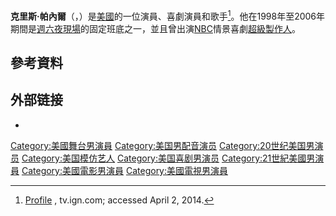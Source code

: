 {{Infobox person
| name         = Chris Parnell
| image        = Chris Parnell by David Shankbone.jpg
| imagesize    = 220px
| caption      = 
| birth_name   = Thomas Christopher Parnell
| birth_date   = {{birth date and age|1967|2|5}}
| birth_place  = 美國田納西州孟菲斯
| occupation   = 演員，喜劇演員，歌手
| years_active = 1995–現在
}}
'''克里斯·帕內爾'''（{{lang-en|Thomas Christopher "Chris" Parnell}}，{{bd|1967年|2月5日||}}）是[[美國|美國]]的一位演員、喜劇演員和歌手<ref>[http://tv.ign.com/articles/383/383240p1.html Profile] {{Wayback|url=http://tv.ign.com/articles/383/383240p1.html |date=20101214004405 }}, tv.ign.com; accessed April 2, 2014.</ref>。他在1998年至2006年期間是[[週六夜現場|週六夜現場]]的固定班底之一，並且曾出演[[NBC|NBC]]情景喜劇[[超級製作人|超級製作人]]。

==參考資料==
{{Reflist}}

== 外部链接 ==
*{{IMDb name|663177}}

{{Authority control}}

{{DEFAULTSORT:Parnell, Chris}}
[[Category:美國舞台男演員|Category:美國舞台男演員]]
[[Category:美国男配音演员|Category:美国男配音演员]]
[[Category:20世纪美国男演员|Category:20世纪美国男演员]]
[[Category:美国模仿艺人|Category:美国模仿艺人]]
[[Category:美国喜剧男演员|Category:美国喜剧男演员]]
[[Category:21世紀美國男演員|Category:21世紀美國男演員]]
[[Category:美國電影男演員|Category:美國電影男演員]]
[[Category:美國電視男演員|Category:美國電視男演員]]